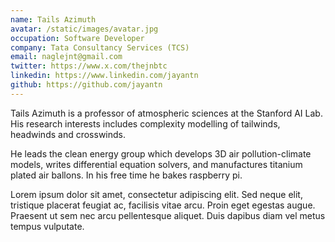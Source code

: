 ```yaml
---
name: Tails Azimuth
avatar: /static/images/avatar.jpg
occupation: Software Developer
company: Tata Consultancy Services (TCS)
email: naglejnt@gmail.com
twitter: https://www.x.com/thejnbtc
linkedin: https://www.linkedin.com/jayantn
github: https://github.com/jayantn
---
```


Tails Azimuth is a professor of atmospheric sciences at the Stanford AI Lab. His research interests includes complexity modelling of tailwinds, headwinds and crosswinds.

He leads the clean energy group which develops 3D air pollution-climate models, writes differential equation solvers, and manufactures titanium plated air ballons. In his free time he bakes raspberry pi.

Lorem ipsum dolor sit amet, consectetur adipiscing elit. Sed neque elit, tristique placerat feugiat ac, facilisis vitae arcu. Proin eget egestas augue. Praesent ut sem nec arcu pellentesque aliquet. Duis dapibus diam vel metus tempus vulputate.
